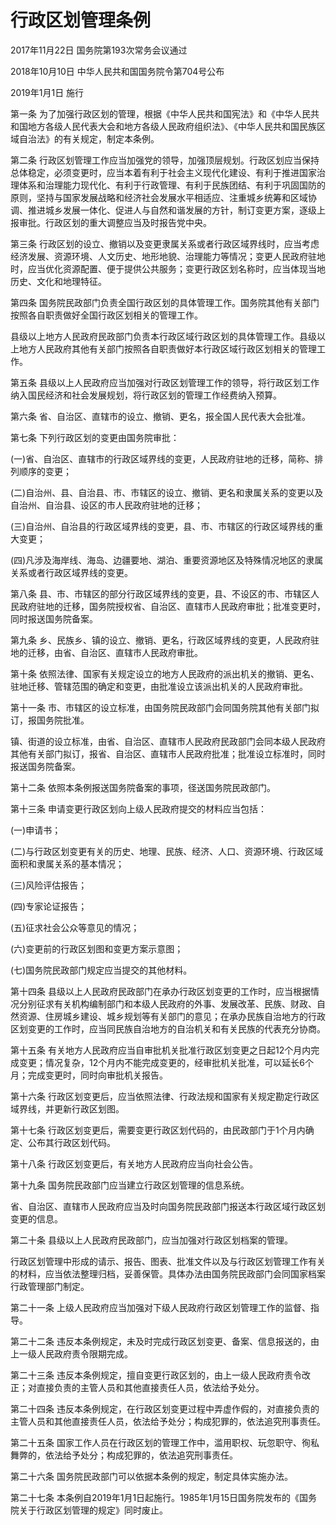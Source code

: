 # 行政区划管理条例

2017年11月22日 国务院第193次常务会议通过

2018年10月10日 中华人民共和国国务院令第704号公布

2019年1月1日 施行

  

第一条 为了加强行政区划的管理，根据《中华人民共和国宪法》和《中华人民共和国地方各级人民代表大会和地方各级人民政府组织法》、《中华人民共和国民族区域自治法》的有关规定，制定本条例。

第二条 行政区划管理工作应当加强党的领导，加强顶层规划。行政区划应当保持总体稳定，必须变更时，应当本着有利于社会主义现代化建设、有利于推进国家治理体系和治理能力现代化、有利于行政管理、有利于民族团结、有利于巩固国防的原则，坚持与国家发展战略和经济社会发展水平相适应、注重城乡统筹和区域协调、推进城乡发展一体化、促进人与自然和谐发展的方针，制订变更方案，逐级上报审批。行政区划的重大调整应当及时报告党中央。

第三条 行政区划的设立、撤销以及变更隶属关系或者行政区域界线时，应当考虑经济发展、资源环境、人文历史、地形地貌、治理能力等情况；变更人民政府驻地时，应当优化资源配置、便于提供公共服务；变更行政区划名称时，应当体现当地历史、文化和地理特征。

第四条 国务院民政部门负责全国行政区划的具体管理工作。国务院其他有关部门按照各自职责做好全国行政区划相关的管理工作。

县级以上地方人民政府民政部门负责本行政区域行政区划的具体管理工作。县级以上地方人民政府其他有关部门按照各自职责做好本行政区域行政区划相关的管理工作。

第五条 县级以上人民政府应当加强对行政区划管理工作的领导，将行政区划工作纳入国民经济和社会发展规划，将行政区划的管理工作经费纳入预算。

第六条 省、自治区、直辖市的设立、撤销、更名，报全国人民代表大会批准。

第七条 下列行政区划的变更由国务院审批：

(一)省、自治区、直辖市的行政区域界线的变更，人民政府驻地的迁移，简称、排列顺序的变更；

(二)自治州、县、自治县、市、市辖区的设立、撤销、更名和隶属关系的变更以及自治州、自治县、设区的市人民政府驻地的迁移；

(三)自治州、自治县的行政区域界线的变更，县、市、市辖区的行政区域界线的重大变更；

(四)凡涉及海岸线、海岛、边疆要地、湖泊、重要资源地区及特殊情况地区的隶属关系或者行政区域界线的变更。

第八条 县、市、市辖区的部分行政区域界线的变更，县、不设区的市、市辖区人民政府驻地的迁移，国务院授权省、自治区、直辖市人民政府审批；批准变更时，同时报送国务院备案。

第九条 乡、民族乡、镇的设立、撤销、更名，行政区域界线的变更，人民政府驻地的迁移，由省、自治区、直辖市人民政府审批。

第十条 依照法律、国家有关规定设立的地方人民政府的派出机关的撤销、更名、驻地迁移、管辖范围的确定和变更，由批准设立该派出机关的人民政府审批。

第十一条 市、市辖区的设立标准，由国务院民政部门会同国务院其他有关部门拟订，报国务院批准。

镇、街道的设立标准，由省、自治区、直辖市人民政府民政部门会同本级人民政府其他有关部门拟订，报省、自治区、直辖市人民政府批准；批准设立标准时，同时报送国务院备案。

第十二条 依照本条例报送国务院备案的事项，径送国务院民政部门。

第十三条 申请变更行政区划向上级人民政府提交的材料应当包括：

(一)申请书；

(二)与行政区划变更有关的历史、地理、民族、经济、人口、资源环境、行政区域面积和隶属关系的基本情况；

(三)风险评估报告；

(四)专家论证报告；

(五)征求社会公众等意见的情况；

(六)变更前的行政区划图和变更方案示意图；

(七)国务院民政部门规定应当提交的其他材料。

第十四条 县级以上人民政府民政部门在承办行政区划变更的工作时，应当根据情况分别征求有关机构编制部门和本级人民政府的外事、发展改革、民族、财政、自然资源、住房城乡建设、城乡规划等有关部门的意见；在承办民族自治地方的行政区划变更的工作时，应当同民族自治地方的自治机关和有关民族的代表充分协商。

第十五条 有关地方人民政府应当自审批机关批准行政区划变更之日起12个月内完成变更；情况复杂，12个月内不能完成变更的，经审批机关批准，可以延长6个月；完成变更时，同时向审批机关报告。

第十六条 行政区划变更后，应当依照法律、行政法规和国家有关规定勘定行政区域界线，并更新行政区划图。

第十七条 行政区划变更后，需要变更行政区划代码的，由民政部门于1个月内确定、公布其行政区划代码。

第十八条 行政区划变更后，有关地方人民政府应当向社会公告。

第十九条 国务院民政部门应当建立行政区划管理的信息系统。

省、自治区、直辖市人民政府应当及时向国务院民政部门报送本行政区域行政区划变更的信息。

第二十条 县级以上人民政府民政部门，应当加强对行政区划档案的管理。

行政区划管理中形成的请示、报告、图表、批准文件以及与行政区划管理工作有关的材料，应当依法整理归档，妥善保管。具体办法由国务院民政部门会同国家档案行政管理部门制定。

第二十一条 上级人民政府应当加强对下级人民政府行政区划管理工作的监督、指导。

第二十二条 违反本条例规定，未及时完成行政区划变更、备案、信息报送的，由上一级人民政府责令限期完成。

第二十三条 违反本条例规定，擅自变更行政区划的，由上一级人民政府责令改正；对直接负责的主管人员和其他直接责任人员，依法给予处分。

第二十四条 违反本条例规定，在行政区划变更过程中弄虚作假的，对直接负责的主管人员和其他直接责任人员，依法给予处分；构成犯罪的，依法追究刑事责任。

第二十五条 国家工作人员在行政区划的管理工作中，滥用职权、玩忽职守、徇私舞弊的，依法给予处分；构成犯罪的，依法追究刑事责任。

第二十六条 国务院民政部门可以依据本条例的规定，制定具体实施办法。

第二十七条 本条例自2019年1月1日起施行。1985年1月15日国务院发布的《国务院关于行政区划管理的规定》同时废止。